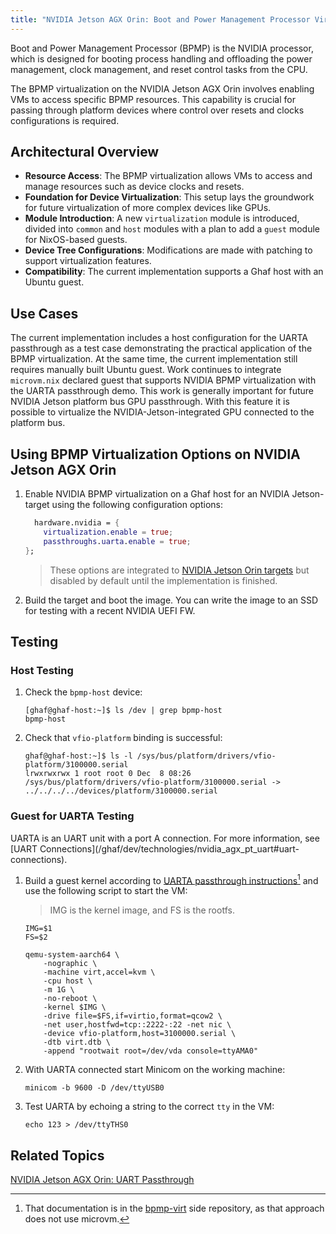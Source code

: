 ```yaml
---
title: "NVIDIA Jetson AGX Orin: Boot and Power Management Processor Virtualization"
---
```


Boot and Power Management Processor (BPMP) is the NVIDIA processor, which is designed for booting process handling and offloading the power management, clock management, and reset control tasks from the CPU.

The BPMP virtualization on the NVIDIA Jetson AGX Orin involves enabling VMs to access specific BPMP resources. This capability is crucial for passing through platform devices where control over resets and clocks configurations is required.

## Architectural Overview

- **Resource Access**: The BPMP virtualization allows VMs to access and manage resources such as device clocks and resets.
- **Foundation for Device Virtualization**: This setup lays the groundwork for future virtualization of more complex devices like GPUs.
- **Module Introduction**: A new `virtualization` module is introduced, divided into `common` and `host` modules with a plan to add a `guest` module for NixOS-based guests.
- **Device Tree Configurations**: Modifications are made with patching to support virtualization features.
- **Compatibility**: The current implementation supports a Ghaf host with an Ubuntu guest.

## Use Cases

The current implementation includes a host configuration for the UARTA passthrough as a test case demonstrating the practical application of the BPMP virtualization. At the same time, the current implementation still requires manually built Ubuntu guest. Work continues to integrate `microvm.nix` declared guest that supports NVIDIA BPMP virtualization with the UARTA passthrough demo. This work is generally important for future NVIDIA Jetson platform bus GPU passthrough. With this feature it is possible to virtualize the NVIDIA-Jetson-integrated GPU connected to the platform bus.

## Using BPMP Virtualization Options on NVIDIA Jetson AGX Orin

1. Enable NVIDIA BPMP virtualization on a Ghaf host for an NVIDIA Jetson-target using the following configuration options:

   ```nix
     hardware.nvidia = {
       virtualization.enable = true;
       passthroughs.uarta.enable = true;
   };
   ```

   > These options are integrated to [NVIDIA Jetson Orin targets](https://github.com/tiiuae/ghaf/blob/main/targets/nvidia-jetson-orin/default.nix) but disabled by default until the implementation is finished.

2. Build the target and boot the image. You can write the image to an SSD for testing with a recent NVIDIA UEFI FW.

## Testing

### Host Testing

1. Check the `bpmp-host` device:

   ```
   [ghaf@ghaf-host:~]$ ls /dev | grep bpmp-host
   bpmp-host
   ```

2. Check that `vfio-platform` binding is successful:

   ```
   ghaf@ghaf-host:~]$ ls -l /sys/bus/platform/drivers/vfio-platform/3100000.serial
   lrwxrwxrwx 1 root root 0 Dec  8 08:26 /sys/bus/platform/drivers/vfio-platform/3100000.serial -> ../../../../devices/platform/3100000.serial
   ```

### Guest for UARTA Testing


<Aside type="tip">
  UARTA is an UART unit with a port A connection. For more information, see
  [UART
  Connections](/ghaf/dev/technologies/nvidia_agx_pt_uart#uart-connections).
</Aside>

1. Build a guest kernel according to [UARTA passthrough instructions](https://github.com/jpruiz84/bpmp-virt)[^note1] and use the following script to start the VM:

   > IMG is the kernel image, and FS is the rootfs.

   ```
   IMG=$1
   FS=$2

   qemu-system-aarch64 \
       -nographic \
       -machine virt,accel=kvm \
       -cpu host \
       -m 1G \
       -no-reboot \
       -kernel $IMG \
       -drive file=$FS,if=virtio,format=qcow2 \
       -net user,hostfwd=tcp::2222-:22 -net nic \
       -device vfio-platform,host=3100000.serial \
       -dtb virt.dtb \
       -append "rootwait root=/dev/vda console=ttyAMA0"
   ```

2. With UARTA connected start Minicom on the working machine:

   ```
   minicom -b 9600 -D /dev/ttyUSB0
   ```

3. Test UARTA by echoing a string to the correct `tty` in the VM:

   ```
   echo 123 > /dev/ttyTHS0
   ```

## Related Topics

[NVIDIA Jetson AGX Orin: UART Passthrough](/ghaf/dev/technologies/nvidia_agx_pt_uart)

[^note1]: That documentation is in the [bpmp-virt](https://github.com/jpruiz84/bpmp-virt) side repository, as that approach does not use microvm.
